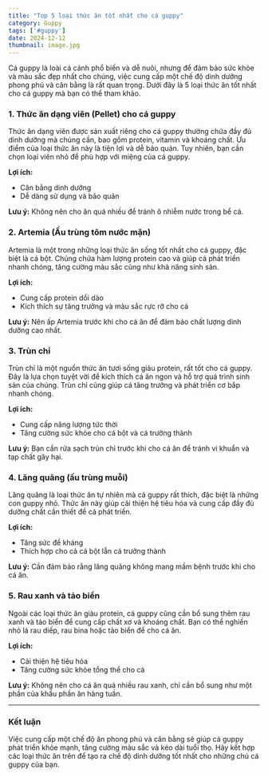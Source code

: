 ```yaml
---
title: "Top 5 loại thức ăn tốt nhất cho cá guppy"
category: Guppy
tags: ['#guppy']
date: 2024-12-12
thumbnail: image.jpg
---
```


Cá guppy là loài cá cảnh phổ biến và dễ nuôi, nhưng để đảm bảo sức khỏe và màu sắc đẹp nhất cho chúng, việc cung cấp một chế độ dinh dưỡng phong phú và cân bằng là rất quan trọng. Dưới đây là 5 loại thức ăn tốt nhất cho cá guppy mà bạn có thể tham khảo.

### 1. **Thức ăn dạng viên (Pellet) cho cá guppy**
Thức ăn dạng viên được sản xuất riêng cho cá guppy thường chứa đầy đủ dinh dưỡng mà chúng cần, bao gồm protein, vitamin và khoáng chất. Ưu điểm của loại thức ăn này là tiện lợi và dễ bảo quản. Tuy nhiên, bạn cần chọn loại viên nhỏ để phù hợp với miệng của cá guppy.

**Lợi ích:**
- Cân bằng dinh dưỡng
- Dễ dàng sử dụng và bảo quản

**Lưu ý:** Không nên cho ăn quá nhiều để tránh ô nhiễm nước trong bể cá.

### 2. **Artemia (Ấu trùng tôm nước mặn)**
Artemia là một trong những loại thức ăn sống tốt nhất cho cá guppy, đặc biệt là cá bột. Chúng chứa hàm lượng protein cao và giúp cá phát triển nhanh chóng, tăng cường màu sắc cũng như khả năng sinh sản.

**Lợi ích:**
- Cung cấp protein dồi dào
- Kích thích sự tăng trưởng và màu sắc rực rỡ cho cá

**Lưu ý:** Nên ấp Artemia trước khi cho cá ăn để đảm bảo chất lượng dinh dưỡng cao nhất.

### 3. **Trùn chỉ**
Trùn chỉ là một nguồn thức ăn tươi sống giàu protein, rất tốt cho cá guppy. Đây là lựa chọn tuyệt vời để kích thích cá ăn ngon và hỗ trợ quá trình sinh sản của chúng. Trùn chỉ cũng giúp cá tăng trưởng và phát triển cơ bắp nhanh chóng.

**Lợi ích:**
- Cung cấp năng lượng tức thời
- Tăng cường sức khỏe cho cá bột và cá trưởng thành

**Lưu ý:** Bạn cần rửa sạch trùn chỉ trước khi cho cá ăn để tránh vi khuẩn và tạp chất gây hại.

### 4. **Lăng quăng (ấu trùng muỗi)**
Lăng quăng là loại thức ăn tự nhiên mà cá guppy rất thích, đặc biệt là những con guppy nhỏ. Thức ăn này giúp cải thiện hệ tiêu hóa và cung cấp đầy đủ dưỡng chất cần thiết để cá phát triển.

**Lợi ích:**
- Tăng sức đề kháng
- Thích hợp cho cả cá bột lẫn cá trưởng thành

**Lưu ý:** Cần đảm bảo rằng lăng quăng không mang mầm bệnh trước khi cho cá ăn.

### 5. **Rau xanh và tảo biển**
Ngoài các loại thức ăn giàu protein, cá guppy cũng cần bổ sung thêm rau xanh và tảo biển để cung cấp chất xơ và khoáng chất. Bạn có thể nghiền nhỏ lá rau diếp, rau bina hoặc tảo biển để cho cá ăn.

**Lợi ích:**
- Cải thiện hệ tiêu hóa
- Tăng cường sức khỏe tổng thể cho cá

**Lưu ý:** Không nên cho cá ăn quá nhiều rau xanh, chỉ cần bổ sung như một phần của khẩu phần ăn hàng tuần.

---

### Kết luận

Việc cung cấp một chế độ ăn phong phú và cân bằng sẽ giúp cá guppy phát triển khỏe mạnh, tăng cường màu sắc và kéo dài tuổi thọ. Hãy kết hợp các loại thức ăn trên để tạo ra chế độ dinh dưỡng tốt nhất cho những chú cá guppy của bạn.